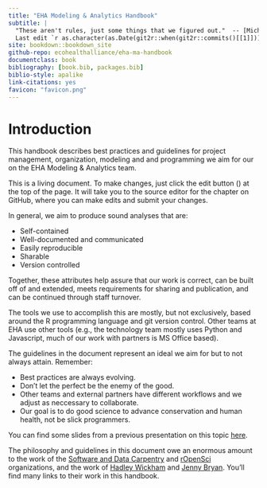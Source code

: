 ```yaml
---
title: "EHA Modeling & Analytics Handbook"
subtitle: |
  "These aren't rules, just some things that we figured out."  -- [Michael Reno Harrel](https://www.youtube.com/watch?v=66VtriAxcyw) \
  Last edit `r as.character(as.Date(git2r::when(git2r::commits()[[1]])))` by `r git2r::commits()[[1]]@author@name`
site: bookdown::bookdown_site
github-repo: ecohealthalliance/eha-ma-handbook
documentclass: book
bibliography: [book.bib, packages.bib]
biblio-style: apalike
link-citations: yes
favicon: "favicon.png"
---
```


# Introduction {#introduction .unnumbered}

This handbook describes best practices and guidelines for project management,
organization, modeling and and programming we aim for our on the EHA Modeling &
Analytics team.

This is a living document. To make changes, just click the edit button
(<i class="fa fa-edit"></i>) at the top of the page. It will take you to the
source editor for the chapter on GitHub, where you can make edits and submit
your changes.

In general, we aim to produce sound analyses that are:

-   Self-contained
-   Well-documented and communicated
-   Easily reproducible
-   Sharable
-   Version controlled

Together, these attributes help assure that our work is correct, can be built
off of and extended, meets requirements for sharing and publication, and can be
continued through staff turnover.

The tools we use to accomplish this are mostly, but not exclusively, based
around the R programming language and git version control. Other teams at EHA
use other tools (e.g., the technology team mostly uses Python and Javascript,
much of our work with partners is MS Office based).

The guidelines in the document represent an ideal we aim for but to not always
attain. Remember:

-   Best practices are always evolving.
-   Don't let the perfect be the enemy of the good.
-   Other teams and external partners have different workflows and we adjust as
    neccessary to collaborate.
-   Our goal is to do good science to advance conservation and human health, not
    be slick programmers.

You can find some slides from a previous presentation on this topic
[here](assets/selfish-reproducibility-NR-2016-01-26.pdf).

The philosophy and guidelines in this document owe an enormous amount to the
work of the [Software and Data Carpentry](http://software-carpentry.org/) and
[rOpenSci](http://ropensci.org/) organizations, and the work of [Hadley
Wickham](http://hadley.nz/) and [Jenny Bryan](http://www.stat.ubc.ca/~jenny/).
You'll find many links to their work in this handbook.
